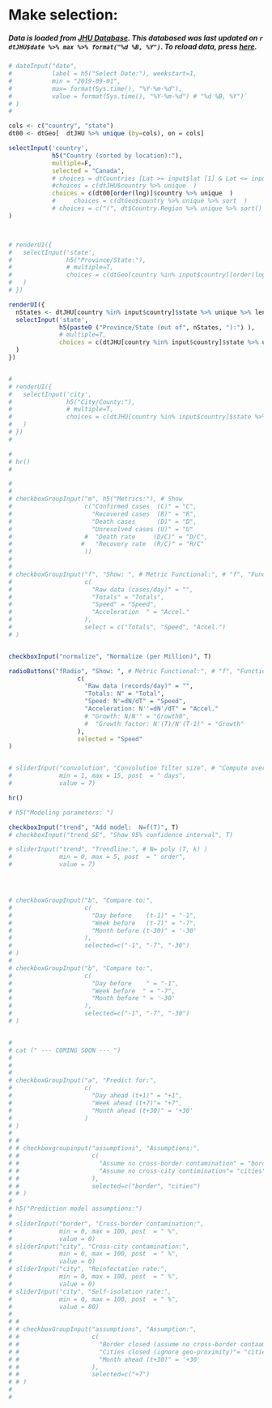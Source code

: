 <!-- # covid.0.selection.Rmd -->


# Make selection: {.sidebar}


##### Data is loaded  from [JHU Database](https://coronavirus.jhu.edu/map.html). This databased  was last updated on  `r dtJHU$date %>% max %>% format("%d %B, %Y")`. To reload data, press [here](https://itrack.shinyapps.io/covid/).

<!-- ##### The [JHU Database](https://coronavirus.jhu.edu/map.html) was last updated on  `r dtJHU$date %>% max %>% format("%d %B, %Y")`.  -->
<!-- ##### To reload data from this databasse, press [here](https://itrack.shinyapps.io/covid/). -->


<!-- #### Make Selection: -->
<!-- ####  Date:`r format(Sys.time(), "%d %B, %Y")`. -->

```r

# dateInput("date",
#           label = h5("Select Date:"), weekstart=1,
#           min = "2019-09-01",
#           max= format(Sys.time(), "%Y-%m-%d"), 
#           value = format(Sys.time(), "%Y-%m-%d") # "%d %B, %Y")`
# )
# 

cols <- c("country", "state") 
dt00 <- dtGeo[  dtJHU %>% unique (by=cols), on = cols]

selectInput('country',
            h5("Country (sorted by location):"),
            multiple=F,
            selected = "Canada",
            # choices = dtCountries [Lat >= input$lat [1] & Lat <= input$lat  [2] & Long >= input$long [1] & Long <= input$long [2] ]
            #choices = c(dtJHU$country %>% unique  ) 
            choices = c(dt00[order(lng)]$country %>% unique  ) 
            #     choices = c(dtGeo$country %>% unique %>% sort  ) 
            # choices = c("(", dt$Country.Region %>% unique %>% sort() )
)



# renderUI({
#   selectInput('state',
#               h5("Province/State:"),
#               # multiple=T,
#               choices = c(dtGeo[country %in% input$country][order(lng)]$state %>% unique %>% sort() )
#   )
# })

renderUI({
  nStates <- dtJHU[country %in% input$country]$state %>% unique %>% length
  selectInput('state',
              h5(paste0 ("Province/State (out of", nStates, "):") ),
              # multiple=T,
              choices = c(dtJHU[country %in% input$country]$state %>% unique %>% sort() )
  )
})


# 
# renderUI({
#   selectInput('city',
#               h5("City/County:"),
#               # multiple=T,
#               choices = c(dtJHU[country %in% input$country]$state %>% unique %>% sort() )
#   )
# })
# 

# 
# hr()
# 

# 
# 
# checkboxGroupInput("m", h5("Metrics:"), # Show
#                    c("Confirmed cases  (C)" = "C",
#                      "Recovered cases  (R)" = "R",
#                      "Death cases      (D)" = "D",
#                      "Unresolved cases (U)" = "U"
#                    #  "Death rate     (D/C)" = "D/C",
#                   #   "Recovery rate  (R/C)" = "R/C"
#                    ))
# 
# 
# checkboxGroupInput("f", "Show: ", # Metric Functional:", # "f", "Functionals:", Show Compute
#                    c(
#                      "Raw data (cases/day)" = "",
#                      "Totals" = "Totals",
#                      "Speed" = "Speed",
#                      "Acceleration  " = "Accel."
#                    ),
#                    select = c("Totals", "Speed", "Accel.")
# )


checkboxInput("normalize", "Normalize (per Million)", T)

radioButtons("fRadio", "Show: ", # Metric Functional:", # "f", "Functionals:", Show Compute
                   c(
                     "Raw data (records/day)" = "",
                     "Totals: N" = "Total",
                     "Speed: N'=dN/dT" = "Speed",
                     "Acceleration: N''=dN'/dT" = "Accel."
                     # "Growth: N/N'" = "Growth0",
                     #  "Growth factor: N'(T)/N'(T-1)" = "Growth"
                   ),
                   selected = "Speed"
)


# sliderInput("convolution", "Convolution filter size", # "Compute over:", #Averaging  window size
#             min = 1, max = 15, post  = " days",
#             value = 7)

hr()

# h5("Modeling parameters: ")

checkboxInput("trend", "Add model:  N=f(T)", T)
# checkboxInput("trend_SE", "Show 95% confidence interval", T)

# sliderInput("trend", "Trendline:", # N= poly (T, k) )
#             min = 0, max = 5, post  = " order",
#             value = 7)




# checkboxGroupInput("b", "Compare to:",
#                    c(
#                      "Day before    (t-1)" = "-1",
#                      "Week before   (t-7)" = "-7",
#                      "Month before (t-30)" = '-30'
#                    ),
#                    selected=c("-1", "-7", "-30")
# )
# 
# checkboxGroupInput("b", "Compare to:",
#                    c(
#                      "Day before    " = "-1",
#                      "Week before  " = "-7",
#                      "Month before " = '-30'
#                    ),
#                    selected=c("-1", "-7", "-30")
# )


# 
# cat (" --- COMING SOON --- ") 
# 
# 
# 
# checkboxGroupInput("a", "Predict for:",
#                    c(
#                      "Day ahead (t+1)" = "+1",
#                      "Week ahead (t+7)"= "+7",
#                      "Month ahead (t+30)" = '+30'
#                    )
# )
# 
# # 
# # checkboxgroupinput("assumptions", "Assumptions:",
# #                    c(
# #                      "Assume no cross-border contamination" = "border",
# #                      "Assume no cross-city contimination"= "cities"
# #                    ),
# #                    selected=c("border", "cities")
# # )
# 
# h5("Prediction model assumptions:")
# 
# sliderInput("border", "Cross-border contamination:",
#             min = 0, max = 100, post  = " %",
#             value = 0)
# sliderInput("city", "Cross-city contamination:",
#             min = 0, max = 100, post  = " %",
#             value = 0)
# sliderInput("city", "Reinfectation rate:",
#             min = 0, max = 100, post  = " %",
#             value = 0)
# sliderInput("city", "Self-isolation rate:",
#             min = 0, max = 100, post  = " %",
#             value = 80)
# 
# # 
# # checkboxGroupInput("assumptions", "Assumption:",
# #                    c(
# #                      "Border closed (assume no cross-border contaamination)" = "border",
# #                      "Cities closed (ignore geo-proximity)"= "cities", # ()
# #                      "Month ahead (t+30)" = '+30'
# #                    ),
# #                    selected=c("+7")
# # )
# 
# 

```




<!-- <center> -->
<!-- ![](front_image4.png) -->
<!-- </center> -->